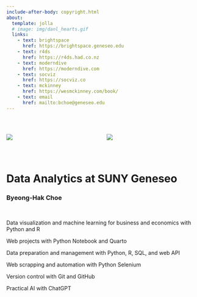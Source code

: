 ```yaml
---
include-after-body: copyright.html
about:
  template: jolla
  # image: img/danl_hearts.gif
  links:
    - text: brightspace 
      href: https://brightspace.geneseo.edu
    - text: r4ds 
      href: https://r4ds.had.co.nz
    - text: moderndive
      href: https://moderndive.com
    - text: socviz
      href: https://socviz.co
    - text: mckinney
      href: https://wesmckinney.com/book/
    - text: email
      href: mailto:bchoe@geneseo.edu
---
```



<br>

::: columns

::: column
![](img/danl_hearts.gif)
:::

::: column
![](img/econ_hearts.gif)

:::

:::

<br>

<!-- ````{=html} -->
<!-- <style>iframe{height: 800px; width: 800px}</style> -->
<!-- <iframe height="100%" width="100%" frameborder="no" -->
<!-- src="best-fitting.html"> -->
<!-- </iframe> -->
<!-- ```` -->

# Data Analytics at SUNY Geneseo
### Byeong-Hak Choe

<br>

Data visualization and machine learning for business and economics with Python and R
<br>

Web projects with Python Notebook and Quarto
<br>

Data preparation and management with Python, R, SQL, and web API 
<br>

Web scrapping and automation with Python Selenium
<br>

Version control with Git and GitHub 
<br>

Practical AI with ChatGPT 


<br><br>
<br><br>
<br><br>
